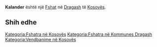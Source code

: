 {{Fshat në Kosovës
 | Emri                = Kalander
| srp_N_name = Kalander
| srp_N_FULL_NAME_RO = Kalander
| srp_N_FULL_NAME_ND_RO = Kalander
| srp_N_SORT_NAME_RG = KALANDER
| srp_N_FULL_NAME_RG = Kalander
| srp_N_FULL_NAME_ND_RG = Kalander

 | Emri (Rasa dhanore) = 
 | Figura              = 
 | Shteti              = Kosovo
 | Komuna              = Dragash
 | Kodi postar         = 
 | Sipërfaqja          = 

 | Popullsia           = 

 | Regj. i popullsisë  = 
 | Dend. e popullsisë  = 
 | Faqja zyrtare       = 
 <!--- Koordinatat ----> 
 | Gjerësia            = 42.092778
 | Gjatësia            = 20.7025
 | Lartësia            = 
}}
'''Kalander''' është një [[Fshat]] në [[Dragash]] të [[Kosovës]].

<!-- == Gjeografia == -->
<!-- == Historia == -->
<!-- == Demografia == -->
== Shih edhe ==
{{Komuna Dragash}}
{{Kosovo-Administrata-Cung}}

[[Kategoria:Fshatra në Kosovës]]
[[Kategoria:Fshatra në Kommunes Dragash]]
[[Kategoria:Vendbanime në Kosovës]]